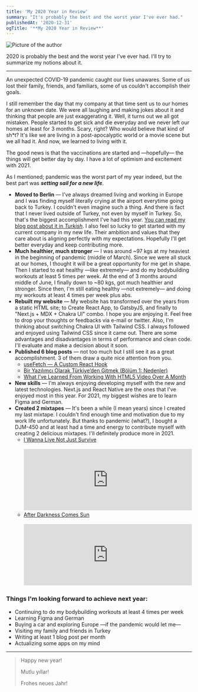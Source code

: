 ```yaml
---
title: 'My 2020 Year in Review'
summary: "It's probably the best and the worst year I've ever had."
publishedAt: '2020-12-31'
ogTitle: '**My 2020 Year in Review**'
---
```


<div style={{ marginBottom: '1.75rem' }}>
  <img src="/images/2020.jpg" alt="Picture of the author" width={800} height={400} />
</div>

2020 is probably the best and the worst year I've ever had. I'll try to summarize my notions about it.

---

An unexpected COVID-19 pandemic caught our lives unawares. Some of us lost their family, friends, and familiars, some of
us couldn't accomplish their goals.

I still remember the day that my company at that time sent us to our homes for an unknown date. We were all laughing and
making jokes about it and thinking that people are just exaggerating it. Well, it turns out we all got mistaken. People
started to get sick and die everyday and we never left our homes at least for 3 months. Scary, right? Who would believe
that kind of sh\*t? It's like we are living in a post-apocalyptic world or a movie scene but we all had it. And now, we
learned to living with it.

The good news is that the vaccinations are started and —hopefully— the things will get better day by day. I have a lot
of optimism and excitement with 2021.

As I mentioned; pandemic was the worst part of my year indeed, but the best part was _**setting sail for a new life**_.

- **Moved to Berlin** — I've always dreamed living and working in Europe and I was finding myself literally crying at
  the airport everytime going back to Turkey. I couldn't even imagine such a thing. And there is fact that I never lived
  outside of Turkey, not even by myself in Turkey. So, that's the biggest accomplishment I've had this year.
  [You can read my blog post about it in _Turkish_](/bir-yazilimci-olarak-turkiyeden-gitmek-bolum-1-nedenler). I also
  feel so lucky to get started with my current company in my new life. Their ambition and values that they care about is
  aligning perfectly with my expectations. Hopefully I'll get better everyday and keep contributing more.
- **Much healthier, much stronger** — I was around ~97 kgs at my heaviest in the beginning of pandemic (middle of
  March). Since we were all stuck at our homes, I thought it will be a great opportunity for me get in shape. Then I
  started to eat healthy —like extremely— and do my bodybuilding workouts at least 5 times per week. At the end of 3
  months around middle of June, I finally down to ~80 kgs, got much healthier and stronger. Since then, I'm still eating
  healthy —not extremely— and doing my workouts at least 4 times per week plus abs.
- **Rebuilt my website** — My website has transformed over the years from a static HTML site; to Create React App, to
  GatsbyJS, and finally to "Next.js + MDX + Chakra UI" combo. I hope you are enjoying it. Feel free to drop your
  thoughts or feedbacks via e-mail or twitter. Also, I'm thinking about switching Chakra UI with Tailwind CSS. I always
  followed and enjoyed using Tailwind CSS since it came out. There are some advantages and disadvantages in terms of
  performance and clean code. I'll evaluate and make a decision about it soon.
- **Published 6 blog posts** — not too much but I still see it as a great accomplishment. 3 of them draw a quite nice
  attention from you.
  - [useFetch — A Custom React Hook](/useFetch-react-hook)
  - [Bir Yazılımcı Olarak Türkiye’den Gitmek (Bölüm 1: Nedenler)](/bir-yazilimci-olarak-turkiyeden-gitmek-bolum-1-nedenler)
  - [What I’ve Learned From Working With HTML5 Video Over A Month](/what-i-have-learned-from-working-with-html5-video-over-a-month)
- **New skills** — I'm always enjoying developing myself with the new and latest technologies. Next.js and React Native
  are the ones that I've enjoyed most in this year. For 2021, my biggest wishes are to learn Figma and German.
- **Created 2 mixtapes** — It's been a while (I mean years) since I created my last mixtape. I couldn't find enough time
  and motivation due to my work life unfortunately. But thanks to pandemic (what?), I bought a DJM-450 and at least had
  a time and energy to contribute myself with creating 2 delicious mixtapes. I'll definitely produce more in 2021.
  - [I Wanna Live Not Just Survive](https://soundcloud.com/jagerman/i-wanna-live-not-just-survive)
    <br />
    <br />
    <iframe
      width="100%"
      height="166"
      scrolling="no"
      frameBorder="no"
      allow="autoplay"
      src="https://w.soundcloud.com/player/?url=https%3A//api.soundcloud.com/tracks/840783349&color=%23ff5500&auto_play=false&hide_related=false&show_comments=true&show_user=true&show_reposts=false&show_teaser=true"
    ></iframe>
  - [After Darkness Comes Sun](https://soundcloud.com/jagerman/after-darkness-comes-sun)
    <br />
    <br />
    <iframe
      width="100%"
      height="166"
      scrolling="no"
      frameBorder="no"
      allow="autoplay"
      src="https://w.soundcloud.com/player/?url=https%3A//api.soundcloud.com/tracks/799879534&color=%23ff5500&auto_play=false&hide_related=false&show_comments=true&show_user=true&show_reposts=false&show_teaser=true"
    ></iframe>

### Things I'm looking forward to achieve next year:

- Continuing to do my bodybuilding workouts at least 4 times per week
- Learning Figma and German
- Buying a car and exploring Europe —if the pandemic would let me—
- Visiting my family and friends in Turkey
- Writing at least 1 blog post per month
- Actualizing some apps on my mind

---

> Happy new year!
>
> Mutlu yıllar!
>
> Frohes neues Jahr!
